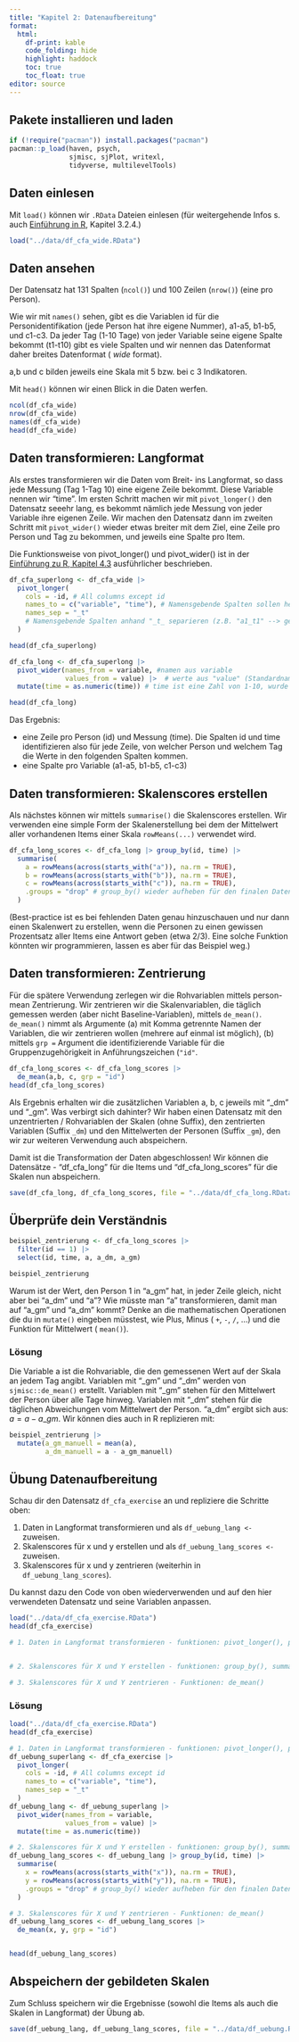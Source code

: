 ```yaml
---
title: "Kapitel 2: Datenaufbereitung"
format:
  html:
    df-print: kable
    code_folding: hide
    highlight: haddock
    toc: true
    toc_float: true
editor: source
---
```


## Pakete installieren und laden

```r
if (!require("pacman")) install.packages("pacman")
pacman::p_load(haven, psych,
               sjmisc, sjPlot, writexl,
               tidyverse, multilevelTools)
```


## Daten einlesen

Mit `load()` können wir `.RData` Dateien einlesen (für weitergehende Infos s. auch [Einführung in R](https://methodenlehre.github.io/einfuehrung-in-R/chapters/03-data_frames.html), Kapitel 3.2.4.)

```r
load("../data/df_cfa_wide.RData")
```


## Daten ansehen

Der Datensatz hat 131 Spalten (`ncol()`) und 100 Zeilen (`nrow()`) (eine pro Person). 

Wie wir mit `names()` sehen, gibt es die Variablen id für die Personidentifikation (jede Person hat ihre eigene Nummer), a1-a5, b1-b5, und c1-c3. Da jeder Tag (1-10 Tage) von jeder Variable seine eigene Spalte bekommt (t1-t10) gibt es viele Spalten und wir nennen das Datenformat daher breites Datenformat ( *wide* format). 

a,b und c bilden jeweils eine Skala mit 5 bzw. bei c 3 Indikatoren. 

Mit `head()` können wir einen Blick in die Daten werfen.

```r
ncol(df_cfa_wide)
nrow(df_cfa_wide)
names(df_cfa_wide)
head(df_cfa_wide)
```

## Daten transformieren: Langformat

Als erstes transformieren wir die Daten vom Breit- ins Langformat, so dass jede Messung (Tag 1-Tag 10) eine eigene Zeile bekommt. Diese Variable nennen wir "time".
Im ersten Schritt machen wir mit `pivot_longer()` den Datensatz seeehr lang, es bekommt nämlich jede Messung von jeder Variable ihre eigenen Zeile.
Wir machen den Datensatz dann im zweiten Schritt mit `pivot_wider()`  wieder etwas breiter mit dem Ziel, eine Zeile pro Person und Tag zu bekommen, und jeweils eine Spalte pro Item.

Die Funktionsweise von pivot_longer() und pivot_wider() ist in der [Einführung zu R, Kapitel 4.3](https://methodenlehre.github.io/einfuehrung-in-R/chapters/04-tidyverse.html#4_3_reshaping) ausführlicher beschrieben.

```r

df_cfa_superlong <- df_cfa_wide |> 
  pivot_longer(
    cols = -id, # All columns except id
    names_to = c("variable", "time"), # Namensgebende Spalten sollen heissen: variable, time
    names_sep = "_t" 
    # Namensgebende Spalten anhand "_t_ separieren (z.B. "a1_t1" --> gespalten in "a1" und "1", "_t" ist der Separator)
  ) 

head(df_cfa_superlong)


```

```r
df_cfa_long <- df_cfa_superlong |> 
  pivot_wider(names_from = variable, #namen aus variable
              values_from = value) |>  # werte aus "value" (Standardname)
  mutate(time = as.numeric(time)) # time ist eine Zahl von 1-10, wurde aber zuvor als Character-Vector abgespeichert

head(df_cfa_long)

```
Das Ergebnis:

- eine Zeile pro Person (id) und Messung (time). Die Spalten id und time identifizieren also für jede Zeile, von welcher Person und welchem Tag die Werte in den folgenden Spalten kommen.
- eine Spalte pro Variable (a1-a5, b1-b5, c1-c3)


## Daten transformieren: Skalenscores erstellen

Als nächstes können wir mittels `summarise()` die Skalenscores erstellen. Wir verwenden eine simple Form der Skalenerstellung bei dem der Mittelwert aller vorhandenen Items einer Skala `rowMeans(...)` verwendet wird.


```r
df_cfa_long_scores <- df_cfa_long |> group_by(id, time) |> 
  summarise(
    a = rowMeans(across(starts_with("a")), na.rm = TRUE),
    b = rowMeans(across(starts_with("b")), na.rm = TRUE),
    c = rowMeans(across(starts_with("c")), na.rm = TRUE),
    .groups = "drop" # group_by() wieder aufheben für den finalen Datensatz
  )
```


(Best-practice ist es bei fehlenden Daten genau hinzuschauen und nur dann einen Skalenwert zu erstellen, wenn die Personen zu einen gewissen Prozentsatz aller Items eine Antwort geben (etwa 2/3). Eine solche Funktion könnten wir programmieren, lassen es aber für das Beispiel weg.)

## Daten transformieren: Zentrierung

Für die spätere Verwendung zerlegen wir die Rohvariablen mittels person-mean Zentrierung.
Wir zentrieren wir die Skalenvariablen, die täglich gemessen werden (aber nicht Baseline-Variablen), mittels `de_mean()`. `de_mean()` nimmt als Argumente (a) mit Komma getrennte Namen der Variablen, die wir zentrieren wollen (mehrere auf einmal ist möglich), (b) mittels `grp = ` Argument die identifizierende Variable für die Gruppenzugehörigkeit in Anführungszeichen (`"id"`.

```r
df_cfa_long_scores <- df_cfa_long_scores |> 
  de_mean(a,b, c, grp = "id")
head(df_cfa_long_scores)

```

Als Ergebnis erhalten wir die zusätzlichen Variablen a, b, c jeweils mit "_dm" und "_gm". Was verbirgt sich dahinter? 
Wir haben einen Datensatz mit den unzentrierten / Rohvariablen der Skalen (ohne Suffix), den zentrierten Variablen (Suffix `_dm`) und den Mittelwerten der Personen (Suffix `_gm`), den wir zur weiteren Verwendung auch abspeichern.

Damit ist die Transformation der Daten abgeschlossen! Wir können die Datensätze - "df_cfa_long" für die Items und "df_cfa_long_scores" für die Skalen nun abspeichern.

```r
save(df_cfa_long, df_cfa_long_scores, file = "../data/df_cfa_long.RData")
```

## Überprüfe dein Verständnis

```r
beispiel_zentrierung <- df_cfa_long_scores |> 
  filter(id == 1) |> 
  select(id, time, a, a_dm, a_gm)

beispiel_zentrierung
```

Warum ist der Wert, den Person 1 in  "a_gm" hat, in jeder Zeile gleich, nicht aber bei "a_dm" und "a"? 
Wie müsste man "a" transformieren, damit man auf "a_gm" und "a_dm" kommt? Denke an die mathematischen Operationen die du in `mutate()` eingeben müsstest, wie Plus, Minus ( `+`, `-`, `/`, ...) und die Funktion für Mittelwert ( `mean()`).

:::{.callout-tip collapse="true"}
### Lösung

Die Variable a ist die Rohvariable, die den gemessenen Wert auf der Skala an jedem Tag angibt.
Variablen mit "_gm" und "_dm" werden von `sjmisc::de_mean()` erstellt. Variablen mit "_gm" stehen für den Mittelwert der Person über alle Tage hinweg.
Variablen mit "_dm" stehen für die täglichen Abweichungen vom Mittelwert der Person.
"a_dm" ergibt sich aus: $a = a - a\_gm$. Wir können dies auch in R replizieren mit:

```r
beispiel_zentrierung |> 
  mutate(a_gm_manuell = mean(a),
         a_dm_manuell = a - a_gm_manuell)
```
:::


## Übung Datenaufbereitung

Schau dir den Datensatz `df_cfa_exercise` an und repliziere die Schritte oben:

1) Daten in Langformat transformieren und als `df_uebung_lang <-` zuweisen. 
2) Skalenscores für x und y erstellen und als `df_uebung_lang_scores <-` zuweisen.
3) Skalenscores für x und y zentrieren (weiterhin in `df_uebung_lang_scores`).

Du kannst dazu den Code von oben wiederverwenden und auf den hier verwendeten Datensatz und seine Variablen anpassen.

```r
load("../data/df_cfa_exercise.RData")
head(df_cfa_exercise)

# 1. Daten in Langformat transformieren - funktionen: pivot_longer(), pivot_wider()


# 2. Skalenscores für X und Y erstellen - funktionen: group_by(), summarise()

# 3. Skalenscores für X und Y zentrieren - Funktionen: de_mean()
```


:::{.callout-tip collapse="true"}
### Lösung

```r
load("../data/df_cfa_exercise.RData")
head(df_cfa_exercise)

# 1. Daten in Langformat transformieren - funktionen: pivot_longer(), pivot_wider()
df_uebung_superlang <- df_cfa_exercise |> 
  pivot_longer(
    cols = -id, # All columns except id
    names_to = c("variable", "time"),
    names_sep = "_t"
  ) 
df_uebung_lang <- df_uebung_superlang |> 
  pivot_wider(names_from = variable,
              values_from = value) |> 
  mutate(time = as.numeric(time)) 

# 2. Skalenscores für X und Y erstellen - funktionen: group_by(), summarise()
df_uebung_lang_scores <- df_uebung_lang |> group_by(id, time) |> 
  summarise(
    x = rowMeans(across(starts_with("x")), na.rm = TRUE),
    y = rowMeans(across(starts_with("y")), na.rm = TRUE),
    .groups = "drop" # group_by() wieder aufheben für den finalen Datensatz
  )

# 3. Skalenscores für X und Y zentrieren - Funktionen: de_mean()
df_uebung_lang_scores <- df_uebung_lang_scores |> 
  de_mean(x, y, grp = "id")


head(df_uebung_lang_scores)
```
:::

## Abspeichern der gebildeten Skalen

Zum Schluss speichern wir die Ergebnisse (sowohl die Items als auch die Skalen in Langformat) der Übung ab.

```r
save(df_uebung_lang, df_uebung_lang_scores, file = "../data/df_uebung.RData")
```

